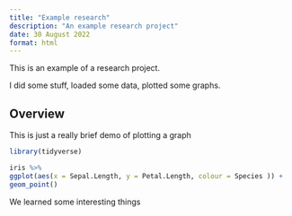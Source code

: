 ```yaml
---
title: "Example research"
description: "An example research project"
date: 30 August 2022
format: html
---
```



This is an example of a research project.

I did some stuff, loaded some data, plotted some graphs.

## Overview

This is just a really brief demo of plotting a graph



```r

library(tidyverse)

```



```r
iris %>% 
ggplot(aes(x = Sepal.Length, y = Petal.Length, colour = Species )) +
geom_point()

```

We learned some interesting things